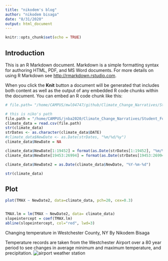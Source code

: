 ```yaml
---
title: "nikodem's blog"
author: "nikodem bisaga"
date: "8/31/2020"
output: html_document
---
```


```r
knitr::opts_chunk$set(echo = TRUE)
```

## Introduction

This is an R Markdown document. Markdown is a simple formatting syntax for authoring HTML, PDF, and MS Word documents. For more details on using R Markdown see <http://rmarkdown.rstudio.com>.

When you click the **Knit** button a document will be generated that includes both content as well as the output of any embedded R code chunks within the document. You can embed an R code chunk like this:

```r
# file.path= "/home/CAMPUS/mwl04747/github/Climate_Change_Narratives/Student_Folders/Bisaga/westchester temp records.csv"

# this is niko's path
file.path = "/home/CAMPUS/jnba2020/Climate_Change_Narratives/Student_Folders/Bisaga/westchester temp records.csv"
climate_data = read.csv(file.path)
str(climate_data)
strDates <- as.character(climate_data$DATE)
#climate_data$NewDate <- as.Date(strDates, "%m/%d/%y")
climate_data$NewDate = NA

climate_data$NewDate[1:19452] = format(as.Date(strDates[1:19452], "%m/%d/%y"), "19%y-%m-%d") #19453
climate_data$NewDate[19453:26994] = format(as.Date(strDates[19453:26994], "%m/%d/%y"),"20%y-%m-%d") #26994

climate_data$NewDate2 = as.Date(climate_data$NewDate, "%Y-%m-%d")

str(climate_data)
```

## Plot

```r
plot(TMAX ~ NewDate2, data=climate_data, pch=20, cex=0.3)


TMAX.lm = lm(TMAX ~ NewDate2, data= climate_data)
slopeintercept = coef(TMAX.lm)
abline(slopeintercept, col="red", lwd=3)

```
Changing temperature in Westchester County, NY
By Nikodem Bisaga

Temperature records are taken from the Westchester Airport over a 80 year period to see changes in average minimum and maximum temperature, and precipitation. 
![airport weather station](airportweatherstation.jpg)



